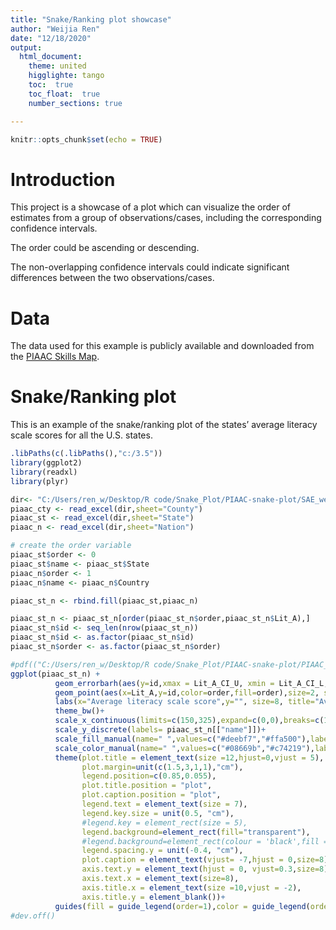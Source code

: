 ```yaml
---
title: "Snake/Ranking plot showcase"
author: "Weijia Ren"
date: "12/18/2020"
output: 
  html_document:
    theme: united 
    higglighte: tango
    toc:  true
    toc_float:  true
    number_sections: true

---
```


```r
knitr::opts_chunk$set(echo = TRUE)
```

# Introduction 

This project is a showcase of a plot which can visualize the order of estimates from a group of observations/cases, including the corresponding confidence intervals. 

The order could be ascending or descending. 

The non-overlapping confidence intervals could indicate significant differences between the two observations/cases. 

# Data

The data used for this example is publicly available and downloaded from the [PIAAC Skills Map](https://nces.ed.gov/surveys/piaac/skillsmap/).

# Snake/Ranking plot 

This is an example of the snake/ranking plot of the states' average literacy scale scores for all the U.S. states.
```r

.libPaths(c(.libPaths(),"c:/3.5"))
library(ggplot2)
library(readxl)
library(plyr)

dir<- "C:/Users/ren_w/Desktop/R code/Snake_Plot/PIAAC-snake-plot/SAE_website_dataset.xlsx"
piaac_cty <- read_excel(dir,sheet="County")
piaac_st <- read_excel(dir,sheet="State")
piaac_n <- read_excel(dir,sheet="Nation")

# create the order variable 
piaac_st$order <- 0
piaac_st$name <- piaac_st$State
piaac_n$order <- 1
piaac_n$name <- piaac_n$Country

piaac_st_n <- rbind.fill(piaac_st,piaac_n)

piaac_st_n <- piaac_st_n[order(piaac_st_n$order,piaac_st_n$Lit_A),]
piaac_st_n$id <- seq_len(nrow(piaac_st_n))
piaac_st_n$id <- as.factor(piaac_st_n$id)
piaac_st_n$order <- as.factor(piaac_st_n$order)

#pdf(("C:/Users/ren_w/Desktop/R code/Snake_Plot/PIAAC-snake-plot/PIAAC_Lit_A.pdf"),width=8.5, height=11) 
ggplot(piaac_st_n) + 
          geom_errorbarh(aes(y=id,xmax = Lit_A_CI_U, xmin = Lit_A_CI_L, height = 0.1,color=order),size=2)+
          geom_point(aes(x=Lit_A,y=id,color=order,fill=order),size=2, shape=22)+
          labs(x="Average literacy scale score",y="", size=8, title="Average Literacy Scale Scores of U.S. States: 2012-2017",caption="cap")+
          theme_bw()+
          scale_x_continuous(limits=c(150,325),expand=c(0,0),breaks=c(150,175,200,225,250,275,300,325))+
          scale_y_discrete(labels= piaac_st_n[["name"]])+
          scale_fill_manual(name=" ",values=c("#deebf7","#ffa500"),labels=c("State Indirect Estimates","National Indirect Estimate"))+
          scale_color_manual(name=" ",values=c("#08669b","#c74219"),labels=c("State Credible Intervals","National Credible Interval"))+
          theme(plot.title = element_text(size =12,hjust=0,vjust = 5),
                plot.margin=unit(c(1.5,3,1,1),"cm"),
                legend.position=c(0.85,0.055),
                plot.title.position = "plot",
                plot.caption.position = "plot",
                legend.text = element_text(size = 7),
                legend.key.size = unit(0.5, "cm"),
                #legend.key = element_rect(size = 5),
                legend.background=element_rect(fill="transparent"),
                #legend.background=element_rect(colour = 'black',fill = 'white', linetype='solid'),
                legend.spacing.y = unit(-0.4, "cm"),
                plot.caption = element_text(vjust= -7,hjust = 0,size=8),
                axis.text.y = element_text(hjust = 0, vjust=0.3,size=8),
                axis.text.x = element_text(size=8),
                axis.title.x = element_text(size =10,vjust = -2),
                axis.title.y = element_blank())+
          guides(fill = guide_legend(order=1),color = guide_legend(order=2))
#dev.off() 

```







